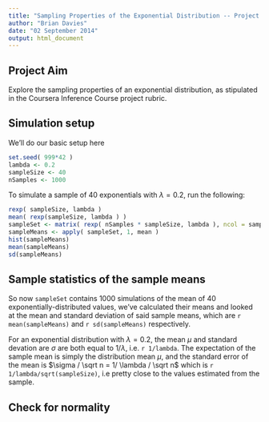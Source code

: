 ```yaml
---
title: "Sampling Properties of the Exponential Distribution -- Project Log"
author: "Brian Davies"
date: "02 September 2014"
output: html_document
---
```


## Project Aim

Explore the sampling properties of an exponential distribution, as stipulated
in the Coursera Inference Course project rubric.

## Simulation setup

We'll do our basic setup here

```r
set.seed( 999*42 )
lambda <- 0.2
sampleSize <- 40
nSamples <- 1000
```

To simulate a sample of 40 exponentials with $\lambda=0.2$, run the following:

```r
rexp( sampleSize, lambda )
mean( rexp(sampleSize, lambda ) )
sampleSet <- matrix( rexp( nSamples * sampleSize, lambda ), ncol = sampleSize )
sampleMeans <- apply( sampleSet, 1, mean )
hist(sampleMeans)
mean(sampleMeans)
sd(sampleMeans)
```

## Sample statistics of the sample means

So now `sampleSet` contains 1000 simulations of the mean of 40 exponentially-distributed
values, we've calculated their means and looked at the mean and standard deviation of
said sample means, which are `r mean(sampleMeans)` and `r sd(sampleMeans)`
respectively.

For an exponential distribution with $\lambda = 0.2$, the mean $\mu$ and standard
devation are $\sigma$ are both equal to $1 / \lambda$, i.e. `r 1/lambda`. The
expectation of the sample mean is simply the distribution mean $\mu$, and the
standard error of the mean is $\sigma / \sqrt n = 1/ \lambda / \sqrt n$ which
is `r 1/lambda/sqrt(sampleSize)`, i.e pretty close to the values estimated
from the sample.

## Check for normality
